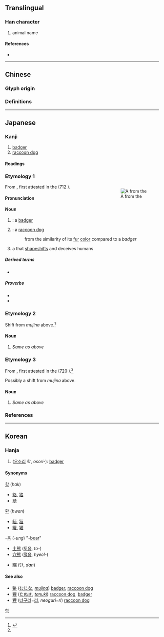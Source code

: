 {{also|貉}}
{{character info}}
==Translingual==

===Han character===
{{Han char|rn=94|rad=犬|as=06|sn=9|four=|canj=KHHER|ids=⿰犭各}}

# animal name

====References====
* {{Han ref|kx=0710.060|dkj=20366|dj=1122.120|hdz=21345.060|uh=72E2|ud=29410}}

----

==Chinese==

===Glyph origin===
{{Han etym}}

===Definitions===
{{zh-see|貉|v}}

----

==Japanese==

===Kanji===
{{ja-kanji|grade=|rs=犬06|kyu=貉}}

# [[badger]]
# [[raccoon dog]]

====Readings====
{{ja-readings
|goon=がく
|kanon=かく
|kun=むじな-
}}

===Etymology 1===
<div style="float:right;">
{{wp|lang=ja|ムジナ}}
{{wp|Mujina}}
[[File:Wakan Sansai Zue - Mujina.jpg|thumb|A '''{{m|ja||狢|tr=mujina}}''' from the ''{{m|ja||和漢三才図会|tr={{w|Wakan Sansai Zue}}}}'']]
</div>
{{ja-kanjitab|むじな|yomi=k}}

From {{inh|ja|ojp|sort=むしな|-}}, first attested in the ''{{w|Kojiki}}'' (712 {{CE}}).

====Pronunciation====
{{ja-pron|y=k|むじな|acc=0|acc_ref=DJR}}

====Noun====
{{ja-noun|kyu=貉|むじな|ムジナ}}

# {{synonym of|ja|穴熊|tr=anaguma|nodot=1|sort=むしな}}: a [[badger]]
# {{lb|ja|regional|sort=むしな}} {{synonym of|ja|狸|tr=tanuki|nodot=1}}: a [[raccoon dog]]
#: from the similarity of its [[fur]] [[color]] compared to a ''badger''
# {{lb|ja|mythology|sort=むしな}} a ''{{ll|ja|妖怪|yōkai}}'' that [[shapeshift]]s and deceives humans

=====Derived terms=====
* {{ja-r|狢%藻|ムジナ%モ|[[waterwheel plant]]|pos={{taxlink|Aldrovanda vesiculosa|species|ver=181022}}}}

=====Proverbs=====
* {{ja-r|一つ穴の狢|ひとつ あな の むじな}}
* {{ja-r|同じ穴の狢|おなじ あな の むじな}}

===Etymology 2===
{{ja-kanjitab|もじな|yomi=irr}}

Shift from ''mujina'' above.<ref>{{R:Daijisen}}</ref>

====Noun====
{{ja-noun|kyu=貉|もじな}}

# {{lb|ja|regional|sort=もしな}} ''Same as'' {{m|ja||むじな|tr=mujina}} ''above''

===Etymology 3===
{{ja-kanjitab|うじな|yomi=irr}}

From {{inh|ja|ojp|-}}, first attested in the ''{{w|Nihon Shoki}}'' (720 {{CE}}).<ref name="DJR"/>

Possibly a shift from ''mujina'' above.

====Noun====
{{ja-noun|kyu=貉|うじな}}

# {{lb|ja|obsolete|sort=うしな}} ''Same as'' {{m|ja||むじな|tr=mujina}} ''above''

===References===
<references/>

----

==Korean==

===Hanja===
{{ko-hanja|hangeul=학|eumhun=|rv=hak|mr=hak|y=hak}}

# ([[오소리]] 학, ''osori-''): [[badger]]

====Synonyms====
{{top3}}
; [[학]] (''hak'')
* [[貉]], [[狢]]
* [[貈]]
{{mid3}}
; [[환]] (''hwan'')
* [[貆]], [[狟]]
* [[貛]], [[獾]]
{{mid3}}
; -[[웅]] (''-ung'') "-[[bear]]"
* [[土熊]] ([[토웅]], ''to-'')
* [[穴熊]] ([[혈웅]], ''hyeol-'')
{{bottom}}
* [[貒]] ([[단]], ''dan'')

====See also====
* [[#Japanese|狢]] ([[むじな]], ''[[w:mujina|mujina]]'') [[badger]], [[raccoon dog]]
* [[狸#Japanese|狸]] ([[たぬき]], ''[[w:tanuki#Name|tanuki]]'') [[raccoon dog]], [[badger]]
* [[狸#Korean|狸]] ([[너구리]]=[[리]], ''neoguri=ri'') [[raccoon dog]]

[[Category:Hanja readings|학]]